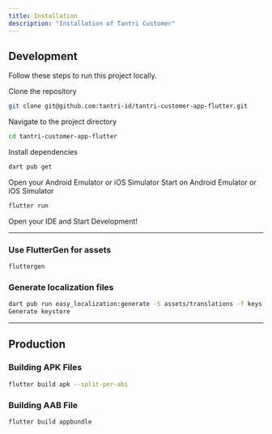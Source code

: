```yaml
---
title: Installation
description: "Installation of Tantri Customer"
---
```



## Development

Follow these steps to run this project locally.

<Steps>
<Step>
Clone the repository

```bash
git clone git@github.com:tantri-id/tantri-customer-app-flutter.git
```

</Step>
<Step>
Navigate to the project directory

```bash
cd tantri-customer-app-flutter
```

</Step>
<Step>
Install dependencies

```bash
dart pub get
```

</Step>
<Step>
Open your Android Emulator or iOS Simulator
</Step>
<Step>
Start on Android Emulator or iOS Simulator

```bash
flutter run
```

</Step>
<Step>
Open your IDE and Start Development!
</Step>

</Steps>

---

### Use FlutterGen for assets

```bash
fluttergen
```

### Generate localization files

```bash
dart pub run easy_localization:generate -S assets/translations -f keys -O lib/core/l10n -o locale_keys.g.dart
Generate keystore
```

---

## Production

### Building APK Files

```bash
flutter build apk --split-per-abi
```

### Building AAB File

```bash
flutter build appbundle
```
